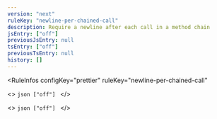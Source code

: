 ```yaml
---
version: "next"
ruleKey: "newline-per-chained-call"
description: Require a newline after each call in a method chain
jsEntry: ["off"]
previousJsEntry: null
tsEntry: ["off"]
previousTsEntry: null
history: []
---
```


<RuleInfos 
  configKey="prettier" 
  ruleKey="newline-per-chained-call" 
>
  <>
    ```json
    ["off"]
    ```
  </>

  <>
    ```json
    ["off"]
    ```
  </>
</RuleInfos>
